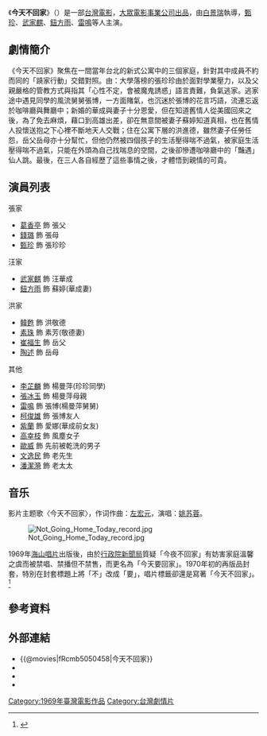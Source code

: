 {{Infobox Film
| name           = 今天不回家
| original_name  = ''{{lang|en|Accidental Trio}}''
| image          = 
| image_size     = 
| caption        = 
| director       = [[白景瑞|白景瑞]]
| producer_2     = 胡成鼎
| writer         = [[張永祥_(編劇)|張永祥]]
| narrator       = 
| starring       = {{ubl|[[甄珍|甄珍]]|[[武家麒|武家麒]]|[[鈕方雨|鈕方雨]]|[[雷鳴_(台灣演員)|雷鳴]]|[[歐威|歐威]]|[[韓甦|韓甦]]|[[崔福生|崔福生]]|[[葛香亭|葛香亭]]|[[柯俊雄|柯俊雄]]|[[高幸枝|高幸枝]]|[[素珠|素珠]]|[[李芷麟|李芷麟]]|[[張冰玉|張冰玉]]|[[紫蘭|紫蘭]]|[[陶述|陶述]]|[[文逸民|文逸民]]|[[潘潔漪|潘潔漪]]|[[錢璐|錢璐]]}}
| music          = [[左宏元|左宏元]]
| cinematography = 林贊庭
| editing        = 沈業康
| studio         = 
| distributor    = 大眾電影華股份有限公司
| released       = {{film date|1969}}
| runtime        = 103 分鐘
| country        = {{TW}}
| language       = 華語
| budget         = 
| preceded_by    = 
| followed_by    = 
| website        = 
| amg_id         = 
| imdb_id        = tt1435523
}}

《'''今天不回家'''》（{{lang-en|'''Accidental Trio'''}}）是一部[[台灣電影|台灣電影]]，[[大眾電影事業公司|大眾電影事業公司]][[出品|出品]]，由[[白景瑞|白景瑞]]執導，[[甄珍|甄珍]]、[[武家麒|武家麒]]、[[鈕方雨|鈕方雨]]、[[雷鳴_(台灣演員)|雷鳴]]等人主演。

==劇情簡介==

《今天不回家》聚焦在一間當年台北的新式公寓中的三個家庭，針對其中成員不約而同的「蹺家行動」交錯對照。由：大學落榜的張珍珍由於面對學業壓力，以及父親嚴格的管教方式與指其「心性不定，會被魔鬼誘惑」語言責難，負氣逃家。逃家途中遇見同學的風流舅舅張博，一方面賭氣，也沉迷於張博的花言巧語，流連忘返於咖啡廳與舞廳中；新婚的華成與妻子十分恩愛，但在知道舊情人從美國回來之後，為了免去麻煩，藉口到高雄出差，卻在無意間被妻子蘇婷知道真相，也在舊情人投懷送抱之下心裡不斷地天人交戰；住在公寓下層的洪進德，雖然妻子任勞任怨，岳父岳母亦十分幫忙，但他仍然被四個孩子的生活壓得喘不過氣，被家庭生活壓得喘不過氣，只能在外頭為自己找喘息的空間，之後卻慘遭咖啡廳中的「豔遇」仙人跳。最後，在三人各自經歷了這些事情之後，才體悟到親情的可貴。

==演員列表==
;張家
*[[葛香亭|葛香亭]] 飾 張父
*[[錢璐|錢璐]] 飾 張母
*[[甄珍|甄珍]] 飾 張珍珍

;汪家
*[[武家麒|武家麒]] 飾 汪華成
*[[鈕方雨|鈕方雨]] 飾 蘇婷(華成妻)

;洪家
*[[韓甦|韓甦]] 飾 洪敬德
*[[素珠|素珠]] 飾 素芳(敬德妻)
*[[崔福生|崔福生]] 飾 岳父
*[[陶述|陶述]] 飾 岳母

;其他
*[[李芷麟|李芷麟]] 飾 楊曼萍(珍珍同學)
*[[張冰玉|張冰玉]] 飾 楊曼萍母親
*[[雷鳴_(臺灣演員)|雷鳴]] 飾 張博(楊曼萍舅舅)
*[[柯俊雄|柯俊雄]] 飾 張博友人
*[[紫蘭|紫蘭]] 飾 愛娜(華成前女友)
*[[高幸枝|高幸枝]] 飾 風塵女子
*[[歐威|歐威]] 飾 先前被乾洗的男子
*[[文逸民|文逸民]] 飾 老先生
*[[潘潔漪|潘潔漪]] 飾 老太太

==音乐==
影片主题歌〈今天不回家〉，作词作曲：[[左宏元|左宏元]]，演唱：[[姚苏蓉|姚苏蓉]]。

[[File:Not_Going_Home_Today_record.jpg|thumb]]

1969年[[海山唱片|海山唱片]]出版後，由於[[行政院新聞局|行政院新聞局]]質疑「今夜不回家」有妨害家庭溫馨之虞而被禁唱、禁播但不禁售，而更名為「今天要回家」。1970年初的再版品封套，特別在封套標題上將「不」改成「要」，唱片標籤卻還是寫著「今天不回家」。<ref>{{cite web|author1=國立臺灣歷史博物館|title=斯土斯民-臺灣的故事：「今天不回家」唱片|url=http://the.nmth.gov.tw/nmth/zh-TW/Item/Detail/ffd0140e-b72f-436b-9ad3-9a9a2cbcf6ee|agency=國立臺灣歷史博物館|work=斯土斯民展品列表 - 斯土斯民-臺灣的故事|accessdate=2018-02-12|archive-date=2019-02-12|archive-url=https://web.archive.org/web/20190212070547/https://the.nmth.gov.tw/nmth/zh-TW/Item/Detail/ffd0140e-b72f-436b-9ad3-9a9a2cbcf6ee|dead-url=no}}</ref>

==參考資料==
<references/>

==外部連結==
*{{@movies|fRcmb5050458|今天不回家}}
*{{hkmdb title|9986|今天不回家}}
*{{douban|title=今天不回家}}
*{{imdb title|1435523|今天不回家}}

[[Category:1969年臺灣電影作品|Category:1969年臺灣電影作品]]
[[Category:台灣劇情片|Category:台灣劇情片]]
